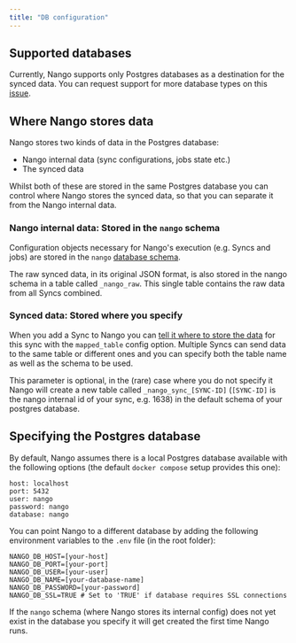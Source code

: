 ```yaml
---
title: "DB configuration"
---
```


## Supported databases[](#supported-databases "Direct link to Supported databases")

Currently, Nango supports only Postgres databases as a destination for the synced data. You can request support for more database types on this [issue](https://github.com/NangoHQ/nango-sync/issues/68).

## Where Nango stores data[](#where-nango-stores-data "Direct link to Where Nango stores data")

Nango stores two kinds of data in the Postgres database:

* Nango internal data (sync configurations, jobs state etc.)
* The synced data

Whilst both of these are stored in the same Postgres database you can control where Nango stores the synced data, so that you can separate it from the Nango internal data.

### Nango internal data: Stored in the `nango` schema[](#nango-internal-data-stored-in-the-nango-schema "Direct link to nango-internal-data-stored-in-the-nango-schema")

Configuration objects necessary for Nango's execution (e.g. Syncs and jobs) are stored in the `nango` [database schema](https://www.postgresql.org/docs/current/ddl-schemas.html).

The raw synced data, in its original JSON format, is also stored in the nango schema in a table called `_nango_raw`. This single table contains the raw data from all Syncs combined.

### Synced data: Stored where you specify[](#synced-data-stored-where-you-specify "Direct link to Synced data: Stored where you specify")

When you add a Sync to Nango you can [tell it where to store the data](/nango-sync/use-nango/schema-mappings#destination-table) for this sync with the `mapped_table` config option. Multiple Syncs can send data to the same table or different ones and you can specify both the table name as well as the schema to be used.

This parameter is optional, in the (rare) case where you do not specify it Nango will create a new table called `_nango_sync_[SYNC-ID]` (`[SYNC-ID]` is the nango internal id of your sync, e.g. 1638) in the default schema of your postgres database.

## Specifying the Postgres database[](#custom-database "Direct link to Specifying the Postgres database")

By default, Nango assumes there is a local Postgres database available with the following options (the default `docker compose` setup provides this one): 

```
host: localhost
port: 5432
user: nango
password: nango
database: nango

```

You can point Nango to a different database by adding the following environment variables to the `.env` file (in the root folder):

```
NANGO_DB_HOST=[your-host]
NANGO_DB_PORT=[your-port]
NANGO_DB_USER=[your-user]
NANGO_DB_NAME=[your-database-name]
NANGO_DB_PASSWORD=[your-password]
NANGO_DB_SSL=TRUE # Set to 'TRUE' if database requires SSL connections

```

If the `nango` schema (where Nango stores its internal config) does not yet exist in the database you specify it will get created the first time Nango runs.
